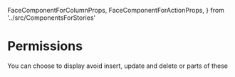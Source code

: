 
  FaceComponentForColumnProps,
  FaceComponentForActionProps,
} from '../src/ComponentsForStories'

<Meta title="ReactCollectionManager/Read only" component={ReactCollectionManager} />

# Permissions

You can choose to display avoid insert, update and delete or parts of these

<Preview>
  <Story name="Standard">
    <ReactCollectionManager title="Example" columns={columns} entries={entries} schema={schema} />
  </Story>
</Preview>
